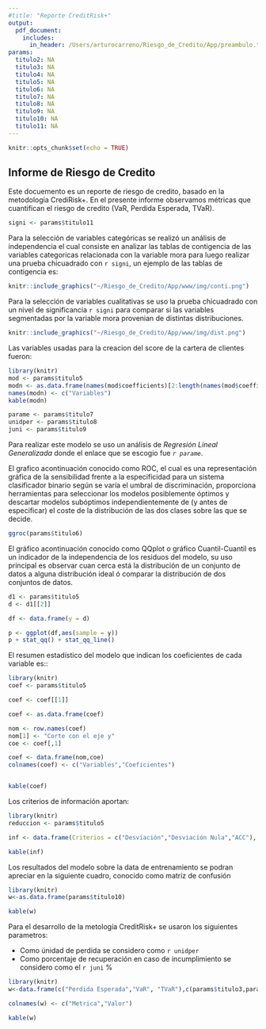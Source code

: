 ```yaml
---
#title: "Reporte CreditRisk+"
output: 
  pdf_document:
    includes:
      in_header: /Users/arturocarreno/Riesgo_de_Credito/App/preambulo.tex
params:
  titulo2: NA
  titulo3: NA
  titulo4: NA
  titulo5: NA
  titulo6: NA
  titulo7: NA
  titulo8: NA
  titulo9: NA
  titulo10: NA
  titulo11: NA
---
```


```r
knitr::opts_chunk$set(echo = TRUE)
```

##  Informe de Riesgo de Credito

Este docuemento es un reporte de riesgo de credito, basado en la metodología CrediRisk+. En el presente informe observamos métricas que cuantifican el riesgo de credito (VaR, Perdida Esperada, TVaR).

```r
signi <- params$titulo11
```

Para la selección de variables categóricas se realizó un análisis de independencia el cual consiste en analizar las tablas de contigencia de las variables categoricas relacionada con la variable mora para luego realizar una prueba chicuadrado con `r signi`, un ejemplo de las tablas de contigencia es:




```r
knitr::include_graphics("~/Riesgo_de_Credito/App/www/img/conti.png")
```

Para la selección de variables cualitativas se uso la prueba chicuadrado con un nivel de significancia `r signi` para comparar si las variables segmentadas por la variable mora provenian de distintas distribuciones.

```r
knitr::include_graphics("~/Riesgo_de_Credito/App/www/img/dist.png")
```

Las variables usadas para la creacion del score de la cartera de clientes fueron:

```r
library(knitr)
mod <- params$titulo5
modn <- as.data.frame(names(mod$coefficients)[2:length(names(mod$coefficients))])
names(modn) <- c("Variables")
kable(modn)
```

```r
parame <- params$titulo7
unidper <- params$titulo8
juni <- params$titulo9
```



Para realizar este modelo se uso un análisis de *Regresión Lineal Generalizada* donde el enlace que se escogio fue *`r parame`*.

El grafico acontinuación conocido como ROC, el cual es una representación gráfica de la sensibilidad frente a la especificidad para un sistema clasificador binario según se varía el umbral de discriminación, proporciona herramientas para seleccionar los modelos posiblemente óptimos y descartar modelos subóptimos independientemente de (y antes de especificar) el coste de la distribución de las dos clases sobre las que se decide.

```r
ggroc(params$titulo6)
```

El gráfico acontinuación conocido como QQplot o gráfico Cuantil-Cuantil es un indicador de la independencia de los residuos del modelo, su uso principal es  observar cuan cerca está la
distribución de un conjunto de datos a alguna distribución ideal ó comparar la distribución de dos conjuntos de datos.

```r
d1 <- params$titulo5
d <- d1[[2]]

df <- data.frame(y = d)

p <- ggplot(df,aes(sample = y))
p + stat_qq() + stat_qq_line()

```

El resumen estadístico del modelo que indican los coeficientes de cada variable es::

```r
library(knitr)
coef <- params$titulo5

coef <- coef[[1]]

coef <- as.data.frame(coef)

nom <- row.names(coef)
nom[1] <- "Corte con el eje y"
coe <- coef[,1]

coef <- data.frame(nom,coe) 
colnames(coef) <- c("Variables","Coeficientes")


kable(coef)

```

Los criterios de información aportan:

```r
library(knitr)
reduccion <- params$titulo5

inf <- data.frame(Criterios = c("Desviación","Desviación Nula","ACC"), Valor=c(reduccion[[10]],reduccion[[12]],reduccion[[11]]))

kable(inf)

```


Los resultados del modelo sobre la data de entrenamiento se podran apreciar en la siguiente cuadro, conocido como matriz de confusión

```r
library(knitr)
w<-as.data.frame(params$titulo10)

kable(w)

```





Para el desarrollo de la metología CreditRisk+ se usaron los siguientes parametros: 

* Como únidad de perdida se considero como `r unidper`
* Como porcentaje de recuperación en caso de incumplimiento se considero como el  `r juni` %





```r
library(knitr)
w<-data.frame(c("Perdida Esperada","VaR", "TVaR"),c(params$titulo3,params$titulo2,params$titulo4))

colnames(w) <- c("Metrica","Valor")

kable(w)

```


